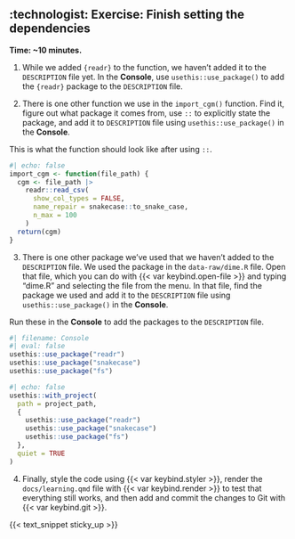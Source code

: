 <!-- 
NOTE: This is separate here in order to have a solutions section. 
Include `solutions: true` in header to show solutions.
-->
## :technologist: Exercise: Finish setting the dependencies

**Time: \~10 minutes.**

1.  While we added `{readr}` to the function, we haven't added it to the
    `DESCRIPTION` file yet. In the **Console**, use
    `usethis::use_package()` to add the `{readr}` package to the
    `DESCRIPTION` file.

2.  There is one other function we use in the `import_cgm()` function.
    Find it, figure out what package it comes from, use `::` to
    explicitly state the package, and add it to `DESCRIPTION` file using
    `usethis::use_package()` in the **Console**.

::: {.content-hidden unless-meta="solutions"}

This is what the function should look like after using `::`.

```r
#| echo: false
import_cgm <- function(file_path) {
  cgm <- file_path |>
    readr::read_csv(
      show_col_types = FALSE,
      name_repair = snakecase::to_snake_case,
      n_max = 100
    )
  return(cgm)
}
```
:::

3.  There is one other package we've used that we haven't added to the
    `DESCRIPTION` file. We used the package in the `data-raw/dime.R`
    file. Open that file, which you can do with
    {{< var keybind.open-file >}} and typing "dime.R" and selecting the
    file from the menu. In that file, find the package we used and add
    it to the `DESCRIPTION` file using `usethis::use_package()` in the
    **Console**.

::: {.content-hidden unless-meta="solutions"}
Run these in the **Console** to add the packages to the `DESCRIPTION` file.

```r
#| filename: Console
#| eval: false
usethis::use_package("readr")
usethis::use_package("snakecase")
usethis::use_package("fs")
```
:::

```r
#| echo: false
usethis::with_project( 
  path = project_path,
  {
    usethis::use_package("readr")
    usethis::use_package("snakecase")
    usethis::use_package("fs")
  },
  quiet = TRUE
)
```

4.  Finally, style the code using {{< var keybind.styler >}}, render the
    `docs/learning.qmd` file with {{< var keybind.render >}} to test
    that everything still works, and then add and commit the changes to
    Git with {{< var keybind.git >}}.

{{< text_snippet sticky_up >}}
